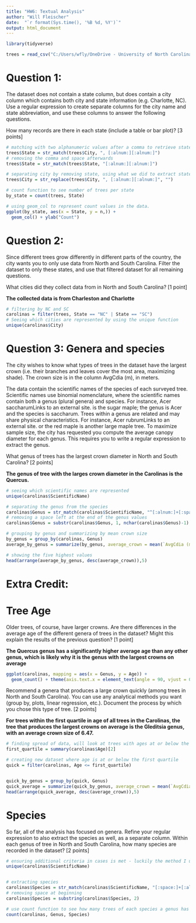 ---
title: "HW6: Textual Analysis"
author: "Will Fleischer"
date:  "`r format(Sys.time(), '%B %d, %Y')`"
output: html_document
---

```{r setup, include = F}
library(tidyverse)
```

```{r, message = F}
trees = read_csv("C:/Users/wfly/OneDrive - University of North Carolina at Chapel Hill/Desktop/PLAN 372/RDS-2016-0005/Data/TS3_Raw_tree_data.csv")
```


# Question 1:
The dataset does not contain a state column, but does contain a city column which contains both city and state information (e.g. Charlotte, NC). Use a regular expression to create separate columns for the city name and state abbreviation, and use these columns to answer the following questions.

How many records are there in each state (include a table or bar plot)? [3 points]
```{r}
# matching with two alphanumeric values after a comma to retrieve state
trees$State = str_match(trees$City, ", [:alnum:][:alnum:]")
# removing the comma and space afterwards
trees$State = str_match(trees$State, "[:alnum:][:alnum:]")

# separating city by removing state, using what we did to extract state
trees$City = str_replace(trees$City, ", [:alnum:][:alnum:]", "")

# count function to see number of trees per state
by_state = count(trees, State)

# using geom_col to represent count values in the data.
ggplot(by_state, aes(x = State, y = n,)) + 
  geom_col() + ylab("Count")
```

# Question 2:
Since different trees grow differently in different parts of the country, the city wants you to only use data from North and South Carolina. Filter the dataset to only these states, and use that filtered dataset for all remaining questions.

What cities did they collect data from in North and South Carolina? [1 point]

**The collected data is from Charleston and Charlotte**

```{r}
# filtering by NC and SC
carolinas = filter(trees, State == "NC" | State == "SC")
# Seeing which cities are represented by using the unique function
unique(carolinas$City)
```

# Question 3: Genera and species

The city wishes to know what types of trees in the dataset have the largest crown (i.e. their branches and leaves cover the most area, maximizing shade). The crown size is in the column AvgCdia (m), in meters.

The data contain the scientific names of the species of each surveyed tree. Scientific names use binomial nomenclature, where the scientific names contain both a genus (plural genera) and species. For instance, Acer saccharumLinks to an external site. is the sugar maple; the genus is Acer and the species is saccharum. Trees within a genus are related and may share physical characteristics. For instance, Acer rubrumLinks to an external site. or the red maple is another large maple tree. To maximize sample size, the city has requested you compute the average canopy diameter for each genus. This requires you to write a regular expression to extract the genus.

What genus of trees has the largest crown diameter in North and South Carolina? [2 points]

**The genus of tree with the larges crown diameter in the Carolinas is the Quercus.**

```{r}
# seeing which scientific names are represented
unique(carolinas$ScientificName)

# separating the genus from the species
carolinas$Genus = str_match(carolinas$ScientificName, "^[:alnum:]+[:space:]")
# removing a space left at the end of the genus values
carolinas$Genus = substr(carolinas$Genus, 1, nchar(carolinas$Genus)-1)

# grouping by genus and summarizing by mean crown size
by_genus = group_by(carolinas, Genus)
average_by_genus = summarize(by_genus, average_crown = mean(`AvgCdia (m)`), na.rm = TRUE)

# showing the five highest values
head(arrange(average_by_genus, desc(average_crown)),5)
```

# Extra Credit:

# Tree Age
Older trees, of course, have larger crowns. Are there differences in the average age of the different genera of trees in the dataset? Might this explain the results of the previous question? [1 point]

**The Quercus genus has a significantly higher average age than any other genus, which is likely why it is the genus with the largest crowns on average**
```{r}
ggplot(carolinas, mapping = aes(x = Genus, y = Age)) + 
  geom_count() + theme(axis.text.x = element_text(angle = 90, vjust = 0.5))
```

Recommend a genera that produces a large crown quickly (among trees in North and South Carolina). You can use any analytical methods you want (group by, plots, linear regression, etc.). Document the process by which you chose this type of tree. [2 points]

**For trees within the first quartile in age of all trees in the Carolinas, the tree that produces the largest crowns on average is the Gleditsia genus, with an average crown size of 6.47.**

```{r}
# finding spread of data, will look at trees with ages at or below the value for the first quartile to determine our quick criteria
first_quartile = summary(carolinas$Age)[2]

# creating new dataset where age is at or below the first quartile
quick = filter(carolinas, Age <= first_quartile)


quick_by_genus = group_by(quick, Genus)
quick_average = summarize(quick_by_genus, average_crown = mean(`AvgCdia (m)`), na.rm = TRUE)
head(arrange(quick_average, desc(average_crown)),5)


```
# Species
So far, all of the analysis has focused on genera. Refine your regular expression to also extract the species as well, as a separate column. Within each genus of tree in North and South Carolina, how many species are recorded in the dataset? [2 points]

```{r}
# ensuring additional criteria in cases is met - luckily the method I used is able to account for these cases
unique(carolinas$ScientificName)


# extracting species
carolinas$Species = str_match(carolinas$ScientificName, "[:space:]+[:alnum:]+")
# removing space at beginning
carolinas$Species = substring(carolinas$Species, 2)

# use count function to see how many trees of each species a genus has
count(carolinas, Genus, Species)
```








